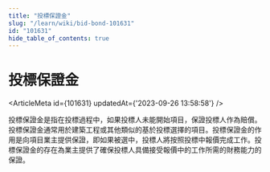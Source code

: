 ```yaml
---
title: "投標保證金"
slug: "/learn/wiki/bid-bond-101631"
id: "101631"
hide_table_of_contents: true
---
```



# 投標保證金

<ArticleMeta id={101631} updatedAt={'2023-09-26 13:58:58'} />
<div className='border-solid border-b border-t-0 my-4 border-[var(--ifm-color-gray-300)]' />

投標保證金是指在投標過程中，如果投標人未能開始項目，保證投標人作為賠償。投標保證金通常用於建築工程或其他類似的基於投標選擇的項目。投標保證金的作用是向項目業主提供保證，即如果被選中，投標人將按照投標中報價完成工作。投標保證金的存在為業主提供了確保投標人具備接受報價中的工作所需的財務能力的保證。
